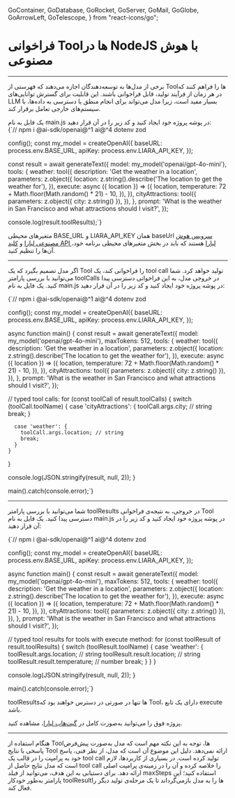 
  GoContainer,
  GoDatabase,
  GoRocket,
  GoServer,
  GoMail,
  GoGlobe,
  GoArrowLeft,
  GoTelescope,
} from "react-icons/go";


 <Layout>
<Head>
<title>مستندات فراخوانی Toolها در NodeJS با AI - لیارا</title>
<meta property="og:title" content="مستندات خدمات رایانش ابری لیارا" />
<meta property="og:description" content="مستندات مربوط به آشنایی با نحوه فراخوانی Toolها در NodeJS با سرویس هوش مصنوعی لیارا"  />
</Head>


# فراخوانی Toolها در NodeJS با هوش مصنوعی
<hr className="mb-2" />

برخی از مدل‌ها به توسعه‌دهندگان اجازه می‌دهند که فهرستی از Toolها را فراهم کنند که در هر زمان از فرآیند تولید، قابل فراخوانی باشند. این قابلیت برای گسترش توانایی‌های LLM بسیار مفید است، زیرا مدل می‌تواند برای انجام منطق یا دسترسی به داده‌ها، با سیستم‌های خارجی تعامل برقرار کند.


<div className="h-2" />
یک فایل به نام <Important>main.js</Important> در پوشه پروژه خود ایجاد کنید و کد زیر را در آن قرار دهید:

<div className="h-2" />
<div dir='ltr'>
    <Highlight className="js">
        {`// npm i @ai-sdk/openai@^1 ai@^4 dotenv zod 


config();
const my_model = createOpenAI({
  baseURL: process.env.BASE_URL,
  apiKey: process.env.LIARA_API_KEY,
});

const result = await generateText({
  model: my_model('openai/gpt-4o-mini'),
  tools: {
    weather: tool({
      description: 'Get the weather in a location',
      parameters: z.object({
        location: z.string().describe('The location to get the weather for'),
      }),
      execute: async ({ location }) => ({
        location,
        temperature: 72 + Math.floor(Math.random() * 21) - 10,
      }),
    }),
    cityAttractions: tool({
      parameters: z.object({ city: z.string() }),
    }),
  },
  prompt:
    'What is the weather in San Francisco and what attractions should I visit?',
});

console.log(result.toolResults);`}
    </Highlight>
</div>
<div className="h-2" />

<Alert variant="info">
<p>
متغیرهای محیطی <Important>BASE_URL</Important> و <Important>LIARA_API_KEY</Important> همان baseUrl <a href="https://liara.ir/products/ai/" className="text-[#2196f3]">سرویس هوش مصنوعی لیارا</a> و <a href="/references/api/about/#api-access-key" className="text-[#2196f3]">کلید API لیارا</a> هستند که باید در بخش متغیرهای محیطی برنامه خود، آن‌ها را تنظیم کنید. 
</p>
</Alert>


<hr className="mb-2" />
<Section id='accessing-tool-calls-and-tool-results' title='دسترسی به Tool Callها و Tool Resultها' />

اگر مدل تصمیم بگیرد که یک Tool را فراخوانی کند، یک tool call تولید خواهد کرد. شما می‌توانید با بررسی پارامتر <Important>toolCalls</Important> در خروجی مدل، به این فراخوانی دسترسی پیدا کنید.
یک فایل به نام <Important>main.js</Important> در پوشه پروژه خود ایجاد کنید و کد زیر را در آن قرار دهید:

<div className="h-2" />
<div dir='ltr'>
    <Highlight className="js">
        {`// npm i @ai-sdk/openai@^1 ai@^4 dotenv zod 


config();
const my_model = createOpenAI({
  baseURL: process.env.BASE_URL,
  apiKey: process.env.LIARA_API_KEY,
});

async function main() {
  const result = await generateText({
    model: my_model('openai/gpt-4o-mini'),
    maxTokens: 512,
    tools: {
      weather: tool({
        description: 'Get the weather in a location',
        parameters: z.object({
          location: z.string().describe('The location to get the weather for'),
        }),
        execute: async ({ location }) => ({
          location,
          temperature: 72 + Math.floor(Math.random() * 21) - 10,
        }),
      }),
      cityAttractions: tool({
        parameters: z.object({ city: z.string() }),
      }),
    },
    prompt:
      'What is the weather in San Francisco and what attractions should I visit?',
  });

  // typed tool calls:
  for (const toolCall of result.toolCalls) {
    switch (toolCall.toolName) {
      case 'cityAttractions': {
        toolCall.args.city; // string
        break;
      }

      case 'weather': {
        toolCall.args.location; // string
        break;
      }
    }
  }

  console.log(JSON.stringify(result, null, 2));
}

main().catch(console.error);`}
    </Highlight>
</div>

<hr className="mb-2" />
<Section id='accessing-tool-results' title='دسترسی به Tool Results' />

شما می‌توانید با بررسی پارامتر <Important>toolResults</Important> در خروجی، به نتیجه‌ی فراخوانی Tool دسترسی پیدا کنید.
یک فایل به نام <Important>main.js</Important> در پوشه پروژه خود ایجاد کنید و کد زیر را در آن قرار دهید:

<div className="h-2" />
<div dir='ltr'>
    <Highlight className="js">
        {`// npm i @ai-sdk/openai@^1 ai@^4 dotenv zod 


config();
const my_model = createOpenAI({
  baseURL: process.env.BASE_URL,
  apiKey: process.env.LIARA_API_KEY,
});

async function main() {
  const result = await generateText({
    model: my_model('openai/gpt-4o-mini'),
    maxTokens: 512,
    tools: {
      weather: tool({
        description: 'Get the weather in a location',
        parameters: z.object({
          location: z.string().describe('The location to get the weather for'),
        }),
        execute: async ({ location }) => ({
          location,
          temperature: 72 + Math.floor(Math.random() * 21) - 10,
        }),
      }),
      cityAttractions: tool({
        parameters: z.object({ city: z.string() }),
      }),
    },
    prompt:
      'What is the weather in San Francisco and what attractions should I visit?',
  });

  // typed tool results for tools with execute method:
  for (const toolResult of result.toolResults) {
    switch (toolResult.toolName) {
      case 'weather': {
        toolResult.args.location; // string
        toolResult.result.location; // string
        toolResult.result.temperature; // number
        break;
      }
    }
  }

  console.log(JSON.stringify(result, null, 2));
}

main().catch(console.error);`}
    </Highlight>
</div>
<div className="h-2" />

<Alert variant="info">
<p>
<Important>toolResults</Important>ها تنها در صورتی در دسترس خواهند بود که Tool، دارای یک تابع <Important>execute</Important> باشد.
</p>
</Alert>

<Alert variant="success">
<p>
پروژه فوق را می‌توانید به‌صورت کامل در <a href="https://github.com/liara-cloud/ai-sdk-examples/tree/master/NodeJS/call-tools" className="text-[#2196f3]">گیت‌هاب لیارا</a>، مشاهده کنید. 
</p>
</Alert>
<hr className="mb-2" />

<Section id='model-response' title='پاسخ مدل' />

هنگام استفاده از Toolها، توجه به این نکته مهم است که مدل به‌صورت پیش‌فرض پاسخی با نتایج Tool ارائه نمی‌دهد. دلیل این موضوع آن است که مدل، از نظر فنی، پاسخ خود به پرامپت را در قالب یک tool call تولید کرده است.
در بسیاری از کاربردها، لازم است که مدل نتایج حاصل از tool call را خلاصه کرده و آن را در زمینه‌ی پرامپت اصلی ارائه دهد. برای دستیابی به این هدف، می‌توانید از فیلد <Important>maxSteps</Important> استفاده کنید؛ این پارامتر به‌طور خودکار toolResultها را به مدل بازمی‌گرداند تا یک مرحله‌ی تولید دیگر را فعال کند.


</Layout>